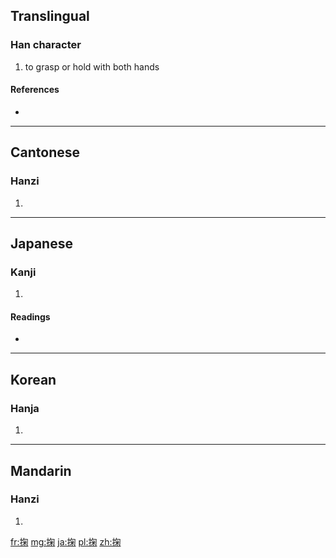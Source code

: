 ==Translingual==

===Han character===
{{Han char|rn=64|rad=手|as=08|sn=11|four=5702<sub>0</sub>|canj=手心火木 (QPFD)}}

# to grasp or hold with both hands

====References====
* {{Han ref|kx=0440.020|dkj=12290|dj=0791.030|hdz=31903.010|uh=63AC|ud=25516|bh=B1C5|bd=45509}}

----

==Cantonese==

===Hanzi===
{{yue-hanzi|jyut=|y=guk1}}

# {{defn|lang=yue|sort=手08}}

----

==Japanese==

===Kanji===
{{ja-kanji|grade=|rs=手08}}

# {{defn|lang=ja|sort=手08}}

====Readings====
* {{ja-readings|on=[[きく]] (kiku)|kun=[[すくう]] (sukuu)}}

----

==Korean==

===Hanja===
{{ko-hanja|hangeul=국|eumhun=|rv=guk|mr=kuk|y=kwuk}}

# {{defn|lang=ko|sort=手08}}

----

==Mandarin==

===Hanzi===
{{cmn-hanzi|pin=[[jú]] ([[ju2]])|wg=chü<sup>2</sup>}}

# {{defn|lang=cmn|sort=手08}}

[[fr:掬]]
[[mg:掬]]
[[ja:掬]]
[[pl:掬]]
[[zh:掬]]